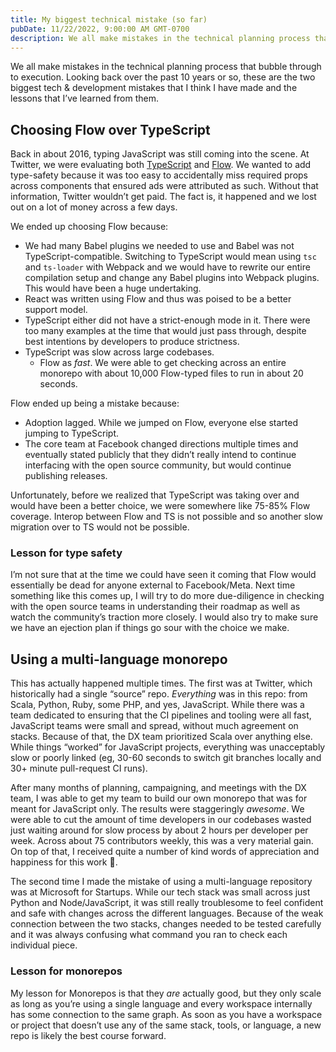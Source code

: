 ```yaml
---
title: My biggest technical mistake (so far)
pubDate: 11/22/2022, 9:00:00 AM GMT-0700
description: We all make mistakes in the technical planning process that bubble through to execution. Looking back over the past 10 years or so, these are the two biggest tech & development mistakes that I think I have made and the lessons that I’ve learned from them.
---
```


We all make mistakes in the technical planning process that bubble through to execution. Looking back over the past 10 years or so, these are the two biggest tech & development mistakes that I think I have made and the lessons that I’ve learned from them.

## Choosing Flow over TypeScript

Back in about 2016, typing JavaScript was still coming into the scene. At Twitter, we were evaluating both [TypeScript](https://www.typescriptlang.org/) and [Flow](https://flow.org/). We wanted to add type-safety because it was too easy to accidentally miss required props across components that ensured ads were attributed as such. Without that information, Twitter wouldn’t get paid. The fact is, it happened and we lost out on a lot of money across a few days.

We ended up choosing Flow because:

- We had many Babel plugins we needed to use and Babel was not TypeScript-compatible. Switching to TypeScript would mean using `tsc` and `ts-loader` with Webpack and we would have to rewrite our entire compilation setup and change any Babel plugins into Webpack plugins. This would have been a huge undertaking.
- React was written using Flow and thus was poised to be a better support model.
- TypeScript either did not have a strict-enough mode in it. There were too many examples at the time that would just pass through, despite best intentions by developers to produce strictness.
- TypeScript was slow across large codebases.
  - Flow as _fast_. We were able to get checking across an entire monorepo with about 10,000 Flow-typed files to run in about 20 seconds.

Flow ended up being a mistake because:

- Adoption lagged. While we jumped on Flow, everyone else started jumping to TypeScript.
- The core team at Facebook changed directions multiple times and eventually stated publicly that they didn’t really intend to continue interfacing with the open source community, but would continue publishing releases.

Unfortunately, before we realized that TypeScript was taking over and would have been a better choice, we were somewhere like 75-85% Flow coverage. Interop between Flow and TS is not possible and so another slow migration over to TS would not be possible.

### Lesson for type safety

I’m not sure that at the time we could have seen it coming that Flow would essentially be dead for anyone external to Facebook/Meta. Next time something like this comes up, I will try to do more due-diligence in checking with the open source teams in understanding their roadmap as well as watch the community’s traction more closely. I would also try to make sure we have an ejection plan if things go sour with the choice we make.

## Using a multi-language monorepo

This has actually happened multiple times. The first was at Twitter, which historically had a single “source” repo. _Everything_ was in this repo: from Scala, Python, Ruby, some PHP, and yes, JavaScript. While there was a team dedicated to ensuring that the CI pipelines and tooling were all fast, JavaScript teams were small and spread, without much agreement on stacks. Because of that, the DX team prioritized Scala over anything else. While things “worked” for JavaScript projects, everything was unacceptably slow or poorly linked (eg, 30-60 seconds to switch git branches locally and 30+ minute pull-request CI runs).

After many months of planning, campaigning, and meetings with the DX team, I was able to get my team to build our own monorepo that was for meant for JavaScript only. The results were staggeringly _awesome_. We were able to cut the amount of time developers in our codebases wasted just waiting around for slow process by about 2 hours per developer per week. Across about 75 contributors weekly, this was a very material gain. On top of that, I received quite a number of kind words of appreciation and happiness for this work 💙.

The second time I made the mistake of using a multi-language repository was at Microsoft for Startups. While our tech stack was small across just Python and Node/JavaScript, it was still really troublesome to feel confident and safe with changes across the different languages. Because of the weak connection between the two stacks, changes needed to be tested carefully and it was always confusing what command you ran to check each individual piece.

### Lesson for monorepos

My lesson for Monorepos is that they _are_ actually good, but they only scale as long as you’re using a single language and every workspace internally has some connection to the same graph. As soon as you have a workspace or project that doesn’t use any of the same stack, tools, or language, a new repo is likely the best course forward.
